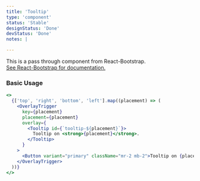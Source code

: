 ```yaml
---
title: 'Tooltip'
type: 'component'
status: 'Stable'
designStatus: 'Done'
devStatus: 'Done'
notes: |

---
```


<p className="lead">
  This is a pass through component from React-Bootstrap.<br/>
  <a href="https://react-bootstrap.github.io/components/overlays#tooltips" target="_blank" rel="noopener noreferrer">
    See React-Bootstrap for documentation.
  </a>
</p>

### Basic Usage

```jsx live
<>
  {['top', 'right', 'bottom', 'left'].map((placement) => (
    <OverlayTrigger
      key={placement}
      placement={placement}
      overlay={
        <Tooltip id={`tooltip-${placement}`}>
          Tooltip on <strong>{placement}</strong>.
        </Tooltip>
      }
    >
      <Button variant="primary" className="mr-2 mb-2">Tooltip on {placement}</Button>
    </OverlayTrigger>
  ))}
</>
```

